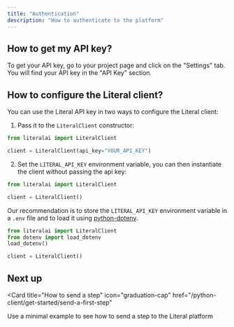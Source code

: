 ```yaml
---
title: "Authentication"
description: "How to authenticate to the platform"
---
```


## How to get my API key?

To get your API key, go to your project page and click on the "Settings" tab. You will find your API key in the "API Key" section.

## How to configure the Literal client?

You can use the Literal API key in two ways to configure the Literal client:

1. Pass it to the `LiteralClient` constructor:

```python
from literalai import LiteralClient

client = LiteralClient(api_key="YOUR_API_KEY")
```

2. Set the `LITERAL_API_KEY` environment variable, you can then instantiate the client without passing the api key:

```python
from literalai import LiteralClient

client = LiteralClient()
```

Our recommendation is to store the `LITERAL_API_KEY` environment variable in a `.env` file and to load it using [python-dotenv](https://pypi.org/project/python-dotenv/).

```python
from literalai import LiteralClient
from dotenv import load_dotenv
load_dotenv()

client = LiteralClient()
```

## Next up

<Card
  title="How to send a step"
  icon="graduation-cap"
  href="/python-client/get-started/send-a-first-step"
>
  Use a minimal example to see how to send a step to the Literal platform
</Card>
